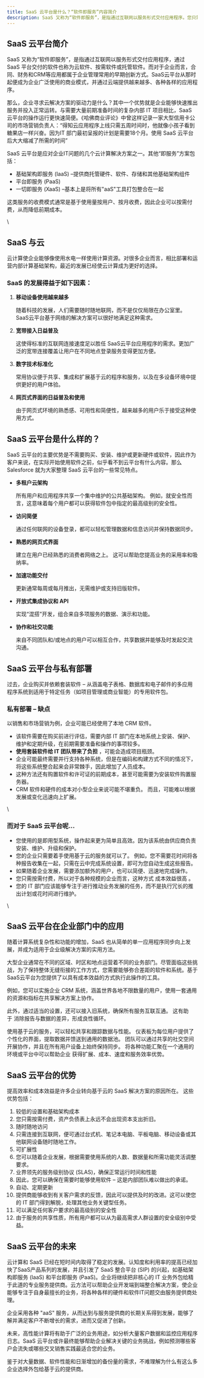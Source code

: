 ```yaml
---
title: SaaS 云平台是什么？“软件即服务”内容简介
description: SaaS 又称为“软件即服务”，是指通过互联网以服务形式交付应用程序。您只需按需付费，所以成本效益很高 。
---
```


## SaaS 云平台简介

SaaS 又称为“软件即服务”，是指通过互联网以服务形式交付应用程序，通过 SaaS 平台交付的软件也称为云软件、按需软件或托管软件。而对于企业而言，合同、财务和CRM等应用都属于企业管理常用的早期创新方式。SaaS云平台从那时起便成为企业广泛使用的商业模式，并通过云端提供越来越多、各种各样的应用程序。

那么，企业寻求云解决方案的驱动力是什么？其中一个优势就是企业能够快速推出服务并投入正常运转。与需要大量前期准备时间的复杂内部 IT 项目相比，SaaS 云平台的操作运行更快速简便。《哈佛商业评论》中曾这样记录一家大型信用卡公司的市场营销负责人：“得知云应用程序上线只需五周时间时，他就像小孩子看到糖果店一样兴奋。因为IT 部门最初呈报的计划是需要18个月。使用 SaaS 云平台后大大缩减了所需的时间”

SaaS 云平台是应对企业IT问题的几个云计算解决方案之一。其他“即服务”方案包括：

* 基础架构即服务 (IaaS) –提供商托管硬件、软件、存储和其他基础架构组件
* 平台即服务 (PaaS)
* 一切即服务 (XaaS) –基本上是将所有"aaS"工具打包整合在一起

这类服务的收费模式通常是基于使用量按用户、按月收费，因此企业可以按需付费，从而降低前期成本。

\
## SaaS 与云

云计算使企业能够像使用水电一样使用计算资源。对很多企业而言，相比部署和运营内部计算基础架构，最近的发展已经使云计算成为更好的选择。

### SaaS 的发展得益于如下因素：

1. **移动设备使用越来越多**

   随着科技的发展，人们需要随时随地联网，而不是仅仅局限在办公室里。SaaS云平台基于网络的解决方案可以很好地满足这种需求。
2. **宽带接入日益普及**

   这使得标准的互联网连接速度足以胜任 SaaS云平台应用程序的需求。更加广泛的宽带连接覆盖让用户在不同地点登录服务变得更加方便。
3. **数字技术标准化**

   常用协议便于共享、集成和扩展基于云的程序和服务，以及在多设备环境中提供更好的用户体验。
4. **网页式界面的日益普及和使用**

   由于网页式环境的熟悉感、可用性和简便性，越来越多的用户乐于接受这种使用方式。

## SaaS 云平台是什么样的？

SaaS 云平台的主要优势是不需要购买、安装、维护或更新硬件或软件，因此作为客户来说，在实际开始使用软件之前，似乎看不到云平台有什么内容。那么 Salesforce 就为大家整理 SaaS 云平台的一些常见特点。

* **多租户云架构**

  所有用户和应用程序共享一个集中维护的公共基础架构。 例如，就安全性而言，这意味着每个用户都可以获得软件包中指定的最高级别的安全性。
* **访问简便**

  通过任何联网的设备登录，都可以轻松管理数据和信息访问并保持数据同步。
* **熟悉的网页式界面**

  建立在用户已经熟悉的消费者网络之上。 这可以帮助您提高业务的采用率和吸纳率。
* **加速功能交付**

  更新通常每周或每月推出，无需维护或支持旧版软件。
* **开放式集成协议和 API**

  实现“混搭”开发，组合来自多项服务的数据、演示和功能。
* **协作和社交功能**

  来自不同团队和/或地点的用户可以相互合作，共享数据并能够及时发起交流沟通。

## SaaS 云平台与私有部署

过去，企业购买并依赖套装软件 – 从涵盖电子表格、数据库和电子邮件的多应用程序系统到适用于特定任务（如项目管理或商业智能）的专用软件包。

### 私有部署 – 缺点

以销售和市场营销为例，企业可能已经使用了本地 CRM 软件。

* 该软件需要在购买前进行评估，需要内部 IT 部门在本地系统上安装、保护、维护和定期升级，在前期需要准备和操作的事项较多。
* **使用套装软件给 IT 团队带来了负担** ，可能会造成项目瓶颈。
* 企业可能最终需要并行支持各种系统，但是在编码和构建方式不同的情况下，将这些系统整合起来会非常棘手，因此增加了人员成本。
* 这种方法还有购置软件和许可证的前期成本，甚至可能需要为安装软件购置服务器。
* CRM 软件和硬件的成本对小型企业来说可能不堪重负。 而且，可能难以根据发展或变化迅速向上扩展。

\
### 而对于 SaaS 云平台呢…

* 您使用的是即用型系统，操作起来更为简单且高效。因为该系统由供应商负责安装、维护、升级和保护。
* 您的企业只需要着手使用基于云的服务就可以了。 例如，您不需要花时间将各种报告收集在一起，只需在云中完成系统设置，即可为您自动生成这些报告。
* 如果随着企业发展，需要添加额外的用户，也可以简便、迅速地完成操作。
* 您只需按需付费，所以对于各种规模的企业而言，这种方式 成本效益很高 。
* 您的 IT 部门应该能够专注于进行推动业务发展的任务，而不是执行冗长的推出计划或花时间进行维护。

\
## SaaS 云平台在企业部门中的应用

随着计算系统复杂性和功能的增加，SaaS 也从简单的单一应用程序同步向上发展，并成为适用于企业级解决方案的实用方法。

大型企业通常在不同的区域、时区和地点运营着不同的业务部门。尽管面临这些挑战，为了保持整体无缝衔接的工作方式，您需要能够弥合差距的软件和系统。基于 SaaS云平台为您提供了以具有成本效益的方式执行此操作的工具。

例如，您可以实施企业 CRM 系统，涵盖世界各地不限数量的用户，使用一套通用的资源和指标在共享解决方案上协作。

此外，通过适当的设置，还可以接入旧系统，确保所有服务互联互通。 这有助于 消除报告与数据的差异，形成良性循环。

使用基于云的服务，可以轻松共享和跟踪数据与性能。 仪表板为每位用户提供了个性化的界面，提取数据并馈送到通用的数据池。 团队可以通过共享的社交空间开展协作，并且在所有用户设备上始终保持同步。 将各种功能汇聚在一个通用的环境或平台中可以帮助企业 获得扩展、成本、速度和服务效率优势。

## SaaS 云平台的优势

提高效率和成本效益是许多企业转向基于云的 SaaS 解决方案的原因所在。 这些优势包括：

 1. 较低的设置和基础架构成本
 2. 您只需按需付费，资产负债表上永远不会出现资本支出折旧。
 3. 随时随地访问
 4. 只需连接到互联网，便可通过台式机、笔记本电脑、平板电脑、移动设备或其他联网设备随时随地工作。
 5. 可扩展性
 6. 您可以随着企业发展，根据需要使用系统的人数、数据量和所需功能灵活调整要求。
 7. 业界领先的服务级别协议 (SLAS)，确保正常运行时间和性能
 8. 因此，您可以确保在需要时能够使用软件 – 这是内部团队难以做出的承诺。
 9. 自动、定期更新
10. 提供商能够收到有关客户需求的反馈，因此可以提供及时的改进。这可以使您的 IT 部门得到解脱，处理其他业务关键型任务。
11. 可以满足任何客户要求的最高级别的安全性
12. 由于服务的共享性质，所有用户都可以从为最高需求人群设置的安全级别中受益。

## SaaS 云平台的未来

云计算和 SaaS 已经在短时间内取得了稳定的发展。认知度和利用率的提高已经加快了SaaS产品系列的发展，并且引发了 SaaS 整合平台 (SIP) 的兴起，如基础架构即服务 (IaaS) 和平台即服务 (PaaS)。企业将继续把非核心的 IT 业务外包给精于此道的专业服务提供商。云方法可以帮助企业开发端到端整合解决方案，使企业能够专注于自身最擅长的业务，将各种各样的硬件和软件IT问题交由服务提供商处理。

企业采用各种 "aaS" 服务，从而达到与服务提供商的长期关系得到发展，能够了解并满足客户不断增长的需求，进而又促进了创新。

未来，高性能计算将有助于广泛的业务用途，如分析大量客户数据和监控应用程序日志。SaaS 云平台或许最终能够帮助企业解决关键的业务挑战，例如预测哪些客户会流失或哪些交叉销售实践最适合您的业务。

鉴于对大量数据、软件性能和日渐增加的备份量的需求，不难理解为什么有这么多企业选择外包给基于云的提供商。